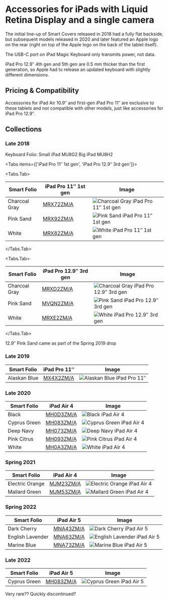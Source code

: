 
# Accessories for iPads with Liquid Retina Display and a single camera


The initial line-up of Smart Covers released in 2018 had a fully flat backside, but subsequent models released in 2020 and later featured an Apple logo on the rear (right on top of the Apple logo on the back of the tablet itself).

The USB-C port on iPad Magic Keyboard only transmits power, not data.

iPad Pro 12.9″ 4th gen and 5th gen are 0.5 mm thicker than the first generation, so Apple had to release an updated keyboard with slightly different dimensions.


## Pricing & Compatibility

Accessories for iPad Air 10.9″ and first-gen iPad Pro 11″ are exclusive to these tablets and not compatible with other models, just like accessories for iPad Pro 12.9″.

## Collections

### Late 2018

Keyboard Folio:
Small iPad MU8G2
Big iPad MU8H2

<Tabs
  items={['iPad Pro 11″ 1st gen', 'iPad Pro 12.9″ 3rd gen']}>

<Tabs.Tab>

| Smart Folio | iPad Pro 11″ 1st gen | Image |
| --- | --- | --- |
| Charcoal Gray | [MRX72ZM/A](/everycase/MRX72) | ![Charcoal Gray iPad Pro 11″ 1st gen](/everyphone/MRX72.png) |
| Pink Sand | [MRX92ZM/A](/everycase/MRX92) | ![Pink Sand iPad Pro 11″ 1st gen](/everyphone/MRX92.png) |
| White | [MRX82ZM/A](/everycase/MRX82) | ![White iPad Pro 11″ 1st gen](/everyphone/MRX82.png) |

</Tabs.Tab>

<Tabs.Tab>

| Smart Folio | iPad Pro 12.9″ 3rd gen | Image |
| --- | --- | --- |
| Charcoal Gray | [MRXD2ZM/A](/everycase/MRXD2) | ![Charcoal Gray iPad Pro 12.9″ 3rd gen](/everyphone/MRXD2.png) |
| Pink Sand | [MVQN2ZM/A](/everycase/MVQN2) | ![Pink Sand iPad Pro 12.9″ 3rd gen](/everyphone/MVQN2.png) |
| White | [MRXE2ZM/A](/everycase/MRXE2) | ![White iPad Pro 12.9″ 3rd gen](/everyphone/MRXE2.png) |

</Tabs.Tab>
</Tabs>

12.9″ Pink Sand came as part of the Spring 2019 drop

### Late 2019

| Smart Folio | iPad Pro 11″ | Image |
| --- | --- | --- |
| Alaskan Blue | [MX4X2ZM/A](/everycase/MX4X2) | ![Alaskan Blue iPad Pro 11″](/everyphone/MX4X2.png) |

### Late 2020

| Smart Folio | iPad Air 4 | Image |
| --- | --- | --- |
| Black | [MH0D3ZM/A](/everycase/MH0D3) | ![Black iPad Air 4](/everyphone/MH0D3.png) |
| Cyprus Green | [MH083ZM/A](/everycase/MH083) | ![Cyprus Green iPad Air 4](/everyphone/MH083.png) |
| Deep Navy | [MH073ZM/A](/everycase/MH073) | ![Deep Navy iPad Air 4](/everyphone/MH073.png) |
| Pink Citrus | [MH093ZM/A](/everycase/MH093) | ![Pink Citrus iPad Air 4](/everyphone/MH093.png) |
| White | [MH0A3ZM/A](/everycase/MH0A3) | ![White iPad Air 4](/everyphone/MH0A3.png) |

### Spring 2021

| Smart Folio | iPad Air 4 | Image |
| --- | --- | --- |
| Electric Orange | [MJM23ZM/A](/everycase/MJM23) | ![Electric Orange iPad Air 4](/everyphone/MJM23.png) |
| Mallard Green | [MJM53ZM/A](/everycase/MJM53) | ![Mallard Green iPad Air 4](/everyphone/MJM53.png) |

### Spring 2022

| Smart Folio | iPad Air 5 | Image |
| --- | --- | --- |
| Dark Cherry | [MNA43ZM/A](/everycase/MNA43) | ![Dark Cherry iPad Air 5](/everyphone/MNA43.png) |
| English Lavender | [MNA63ZM/A](/everycase/MNA63) | ![English Lavender iPad Air 5](/everyphone/MNA63.png) |
| Marine Blue | [MNA73ZM/A](/everycase/MNA73) | ![Marine Blue iPad Air 5](/everyphone/MNA73.png) |

### Late 2022

| Smart Folio | iPad Air 5 | Image |
| --- | --- | --- |
| Cyprus Green | [MH083ZM/A](/everycase/MH083) | ![Cyprus Green iPad Air 5](/everyphone/MH083.png) |

Very rare?? Quickly discontinued?
